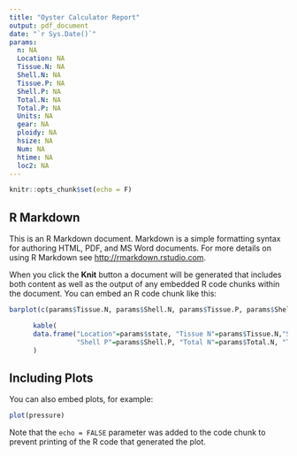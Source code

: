 ```yaml
---
title: "Oyster Calculator Report"
output: pdf_document
date: "`r Sys.Date()`"
params: 
  n: NA
  Location: NA
  Tissue.N: NA
  Shell.N: NA
  Tissue.P: NA 
  Shell.P: NA 
  Total.N: NA  
  Total.P: NA
  Units: NA 
  gear: NA 
  ploidy: NA  
  hsize: NA  
  Num: NA
  htime: NA 
  loc2: NA
---
```


```r
knitr::opts_chunk$set(echo = F)
```

## R Markdown

This is an R Markdown document. Markdown is a simple formatting syntax for authoring HTML, PDF, and MS Word documents. For more details on using R Markdown see <http://rmarkdown.rstudio.com>.

When you click the **Knit** button a document will be generated that includes both content as well as the output of any embedded R code chunks within the document. You can embed an R code chunk like this:

```r
barplot(c(params$Tissue.N, params$Shell.N, params$Tissue.P, params$Shell.P), col = 'lightblue', border = 'white', xlab="N removal)", names.arg=c("Tissue N", "Shell N", "Tissue P", "Shell P"), ylab=params$Units)
```

```r
      kable(
      data.frame("Location"=params$state, "Tissue N"=params$Tissue.N,"Shell N"=params$Shell.N,"Tissue P"=params$Tissue.P,
                 "Shell P"=params$Shell.P, "Total N"=params$Total.N, "Total P"=params$Total.P,"Units"=params$Units)
      )
```

## Including Plots

You can also embed plots, for example:

```r
plot(pressure)
```

Note that the `echo = FALSE` parameter was added to the code chunk to prevent printing of the R code that generated the plot.
